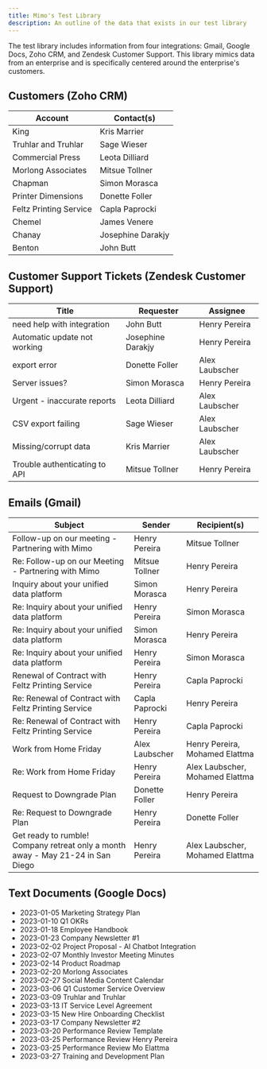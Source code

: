 ```yaml
---
title: Mimo's Test Library
description: An outline of the data that exists in our test library
---
```

The test library includes information from four integrations: Gmail, Google Docs, Zoho CRM, and Zendesk Customer Support. This library mimics data from an enterprise and is specifically centered around the enterprise's customers.
## Customers (Zoho CRM)
| Account | Contact(s) |
| --- | --- |
| King | Kris Marrier |
| Truhlar and Truhlar | Sage Wieser |
| Commercial Press | Leota Dilliard |
| Morlong Associates | Mitsue Tollner |
| Chapman | Simon Morasca |
| Printer Dimensions | Donette Foller |
| Feltz Printing Service | Capla Paprocki |
| Chemel | James Venere |
| Chanay | Josephine Darakjy |
| Benton | John Butt |
## Customer Support Tickets (Zendesk Customer Support)
| Title | Requester | Assignee |
| --- | --- | --- |
| need help with integration | John Butt | Henry Pereira |
| Automatic update not working | Josephine Darakjy | Henry Pereira |
| export error | Donette Foller | Alex Laubscher |
| Server issues? | Simon Morasca | Henry Pereira |
| Urgent - inaccurate reports | Leota Dilliard | Alex Laubscher |
| CSV export failing | Sage Wieser | Alex Laubscher |
| Missing/corrupt data | Kris Marrier | Alex Laubscher |
| Trouble authenticating to API | Mitsue Tollner | Henry Pereira |
## Emails (Gmail)
| Subject | Sender | Recipient(s) |
| --- | --- | --- |
| Follow-up on our meeting - Partnering with Mimo | Henry Pereira | Mitsue Tollner |
| Re: Follow-up on our Meeting - Partnering with Mimo | Mitsue Tollner | Henry Pereira |
| Inquiry about your unified data platform | Simon Morasca | Henry Pereira |
| Re: Inquiry about your unified data platform | Henry Pereira | Simon Morasca |
| Re: Inquiry about your unified data platform | Simon Morasca | Henry Pereira |
| Re: Inquiry about your unified data platform | Henry Pereira | Simon Morasca |
| Renewal of Contract with Feltz Printing Service | Henry Pereira | Capla Paprocki |
| Re: Renewal of Contract with Feltz Printing Service | Capla Paprocki | Henry Pereira |
| Re: Renewal of Contract with Feltz Printing Service | Henry Pereira | Capla Paprocki |
| Work from Home Friday | Alex Laubscher | Henry Pereira, Mohamed Elattma |
| Re: Work from Home Friday | Henry Pereira | Alex Laubscher, Mohamed Elattma |
| Request to Downgrade Plan | Donette Foller | Henry Pereira |
| Re: Request to Downgrade Plan | Henry Pereira | Donette Foller |
| Get ready to rumble! Company retreat only a month away - May 21-24 in San Diego | Henry Pereira | Alex Laubscher, Mohamed Elattma |
## Text Documents (Google Docs)
- 2023-01-05 Marketing Strategy Plan
- 2023-01-10 Q1 OKRs
- 2023-01-18 Employee Handbook
- 2023-01-23 Company Newsletter #1
- 2023-02-02 Project Proposal - AI Chatbot Integration
- 2023-02-07 Monthly Investor Meeting Minutes
- 2023-02-14 Product Roadmap
- 2023-02-20 Morlong Associates
- 2023-02-27 Social Media Content Calendar
- 2023-03-06 Q1 Customer Service Overview
- 2023-03-09 Truhlar and Truhlar
- 2023-03-13 IT Service Level Agreement
- 2023-03-15 New Hire Onboarding Checklist
- 2023-03-17 Company Newsletter #2
- 2023-03-20 Performance Review Template
- 2023-03-25 Performance Review Henry Pereira
- 2023-03-25 Performance Review Mo Elattma
- 2023-03-27 Training and Development Plan
